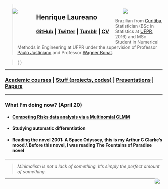 <script>document.title="Henrique Laureano"</script>
<link rel="icon" type="image/png" href="favicon-32x32.png">

<div style="float: left; width: 15%;">
 <ul>
  <img src="logo_leg.jpg">
 </ul>
</div>
<div style="float: left; width: 55%;">
 <ul>
   <h2>Henrique Laureano</h2>
    <h3>[GitHub](https://github.com/mynameislaure) |
        [Twitter](https://twitter.com/hap_laureano) |
        [Tumblr](tumblr/) |
        [CV](vitae.pdf)
    </h3>
  </ul>
</div>
<div style="float: right; width: 30%;">
 <ul>
  <img src="me.jpg">
 </ul>
</div>

> Brazilian from [Curitiba](https://goo.gl/K1Qcdv),
  Statistician (BSc in Statistics at [UFPR](https://goo.gl/DtVAbi), 2016)
  and MSc Student in Numerical Methods in Engineering at UFPR under the
  supervision of Professor [Paulo Justiniano](http://leg.ufpr.br/~paulojus/)
  and Professor [Wagner Bonat](http://www.leg.ufpr.br/~wagner/).

> \(\href{mailto:laureano@ufpr.br}{\texttt{laureano@ufpr.br}}
    \mid
    \href{mailto:henriquelaureano@outlook.com}
         {\texttt{henriquelaureano@outlook.com}}\)

***

<h3>[Academic courses](academic_courses/) |
    [Stuff (projects, codes)](stuff/) |
    [Presentations](presentations/) |
    [Papers](papers/)
</h3>

***

<h3>What I'm doing now? (April 20)</h3>

+ <p style="margin-bottom:.25cm;">
     <h4>[Competing Risks data analysis via a Multinomial GLMM](analysis.html)</h4>
  </p>

+ <h4>Studying automatic differentiation</h4>

+ <h4>Reading the novel 2001: A Space Odyssey, this is my Arthur C
      Clarke's mood.\\
      Before this novel, I was reading The Fountains of Paradise novel
  </h4>

***

> *Minimalism is not a lack of something. It’s simply the perfect amount
>  of something.*

<div style="float: right; width: 5%;">[<img src="mike.png">](http://mynameislaure.github.io/mike.html)</div>

***
